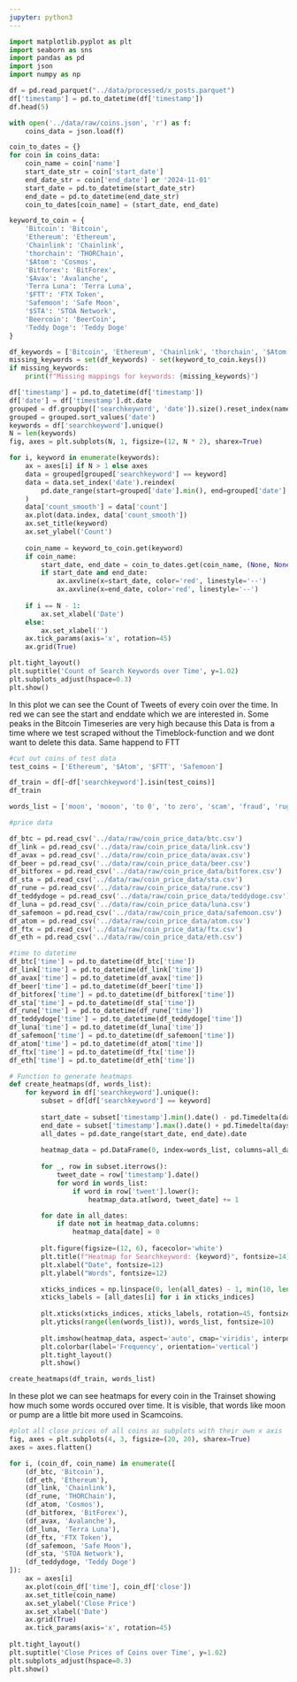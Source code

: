 ```yaml
---
jupyter: python3
---
```


```python
import matplotlib.pyplot as plt
import seaborn as sns
import pandas as pd
import json
import numpy as np
```

```python
df = pd.read_parquet("../data/processed/x_posts.parquet")
df['timestamp'] = pd.to_datetime(df['timestamp'])
df.head(5)
```

```python
with open('../data/raw/coins.json', 'r') as f:
    coins_data = json.load(f)

coin_to_dates = {}
for coin in coins_data:
    coin_name = coin['name']
    start_date_str = coin['start_date']
    end_date_str = coin['end_date'] or '2024-11-01'
    start_date = pd.to_datetime(start_date_str)
    end_date = pd.to_datetime(end_date_str)
    coin_to_dates[coin_name] = (start_date, end_date)

keyword_to_coin = {
    'Bitcoin': 'Bitcoin',
    'Ethereum': 'Ethereum',
    'Chainlink': 'Chainlink',
    'thorchain': 'THORChain',
    '$Atom': 'Cosmos',
    'Bitforex': 'BitForex',
    '$Avax': 'Avalanche',
    'Terra Luna': 'Terra Luna',
    '$FTT': 'FTX Token',
    'Safemoon': 'Safe Moon',
    '$STA': 'STOA Network',
    'Beercoin': 'BeerCoin',
    'Teddy Doge': 'Teddy Doge'
}

df_keywords = ['Bitcoin', 'Ethereum', 'Chainlink', 'thorchain', '$Atom', 'Bitforex', '$Avax', 'Terra Luna', '$FTT', 'Safemoon', '$STA', 'Beercoin', 'Teddy Doge']
missing_keywords = set(df_keywords) - set(keyword_to_coin.keys())
if missing_keywords:
    print(f"Missing mappings for keywords: {missing_keywords}")

df['timestamp'] = pd.to_datetime(df['timestamp'])
df['date'] = df['timestamp'].dt.date
grouped = df.groupby(['searchkeyword', 'date']).size().reset_index(name='count')
grouped = grouped.sort_values('date')
keywords = df['searchkeyword'].unique()
N = len(keywords)
fig, axes = plt.subplots(N, 1, figsize=(12, N * 2), sharex=True)

for i, keyword in enumerate(keywords):
    ax = axes[i] if N > 1 else axes
    data = grouped[grouped['searchkeyword'] == keyword]
    data = data.set_index('date').reindex(
        pd.date_range(start=grouped['date'].min(), end=grouped['date'].max()), fill_value=0
    )
    data['count_smooth'] = data['count']
    ax.plot(data.index, data['count_smooth'])
    ax.set_title(keyword)
    ax.set_ylabel('Count')
    
    coin_name = keyword_to_coin.get(keyword)
    if coin_name:
        start_date, end_date = coin_to_dates.get(coin_name, (None, None))
        if start_date and end_date:
            ax.axvline(x=start_date, color='red', linestyle='--')
            ax.axvline(x=end_date, color='red', linestyle='--')
    
    if i == N - 1:
        ax.set_xlabel('Date')
    else:
        ax.set_xlabel('')
    ax.tick_params(axis='x', rotation=45)
    ax.grid(True)

plt.tight_layout()
plt.suptitle('Count of Search Keywords over Time', y=1.02)
plt.subplots_adjust(hspace=0.3)
plt.show()
```

In this plot we can see the Count of Tweets of every coin over the time. In red we can see the start and enddate which we are interested in. Some peaks in the Bitcoin Timeseries are very high because this Data is from a time where we test scraped without the Timeblock-function and we dont want to delete this data. Same happend to FTT

```python
#cut out coins of test data
test_coins = ['Ethereum', '$Atom', '$FTT', 'Safemoon']

df_train = df[~df['searchkeyword'].isin(test_coins)]
df_train
```

```python
words_list = ['moon', 'mooon', 'to 0', 'to zero', 'scam', 'fraud', 'rug', 'rugpull', 'pump', 'dump', 'rich', 'poor', 'millionaire', 'billionaire']
```

```python
#price data

df_btc = pd.read_csv('../data/raw/coin_price_data/btc.csv')
df_link = pd.read_csv('../data/raw/coin_price_data/link.csv')
df_avax = pd.read_csv('../data/raw/coin_price_data/avax.csv')
df_beer = pd.read_csv('../data/raw/coin_price_data/beer.csv')
df_bitforex = pd.read_csv('../data/raw/coin_price_data/bitforex.csv')
df_sta = pd.read_csv('../data/raw/coin_price_data/sta.csv')
df_rune = pd.read_csv('../data/raw/coin_price_data/rune.csv')
df_teddydoge = pd.read_csv('../data/raw/coin_price_data/teddydoge.csv')
df_luna = pd.read_csv('../data/raw/coin_price_data/luna.csv')
df_safemoon = pd.read_csv('../data/raw/coin_price_data/safemoon.csv')
df_atom = pd.read_csv('../data/raw/coin_price_data/atom.csv')
df_ftx = pd.read_csv('../data/raw/coin_price_data/ftx.csv')
df_eth = pd.read_csv('../data/raw/coin_price_data/eth.csv')

#time to datetime
df_btc['time'] = pd.to_datetime(df_btc['time'])
df_link['time'] = pd.to_datetime(df_link['time'])
df_avax['time'] = pd.to_datetime(df_avax['time'])
df_beer['time'] = pd.to_datetime(df_beer['time'])
df_bitforex['time'] = pd.to_datetime(df_bitforex['time'])
df_sta['time'] = pd.to_datetime(df_sta['time'])
df_rune['time'] = pd.to_datetime(df_rune['time'])
df_teddydoge['time'] = pd.to_datetime(df_teddydoge['time'])
df_luna['time'] = pd.to_datetime(df_luna['time'])
df_safemoon['time'] = pd.to_datetime(df_safemoon['time'])
df_atom['time'] = pd.to_datetime(df_atom['time'])
df_ftx['time'] = pd.to_datetime(df_ftx['time'])
df_eth['time'] = pd.to_datetime(df_eth['time'])
```

```python
# Function to generate heatmaps
def create_heatmaps(df, words_list):
    for keyword in df['searchkeyword'].unique():
        subset = df[df['searchkeyword'] == keyword]
        
        start_date = subset['timestamp'].min().date() - pd.Timedelta(days=10)
        end_date = subset['timestamp'].max().date() + pd.Timedelta(days=10)
        all_dates = pd.date_range(start_date, end_date).date
        
        heatmap_data = pd.DataFrame(0, index=words_list, columns=all_dates)
        
        for _, row in subset.iterrows():
            tweet_date = row['timestamp'].date()
            for word in words_list:
                if word in row['tweet'].lower():
                    heatmap_data.at[word, tweet_date] += 1

        for date in all_dates:
            if date not in heatmap_data.columns:
                heatmap_data[date] = 0
        
        plt.figure(figsize=(12, 6), facecolor='white')
        plt.title(f"Heatmap for Searchkeyword: {keyword}", fontsize=14)
        plt.xlabel("Date", fontsize=12)
        plt.ylabel("Words", fontsize=12)

        xticks_indices = np.linspace(0, len(all_dates) - 1, min(10, len(all_dates))).astype(int)
        xticks_labels = [all_dates[i] for i in xticks_indices]
        
        plt.xticks(xticks_indices, xticks_labels, rotation=45, fontsize=10)
        plt.yticks(range(len(words_list)), words_list, fontsize=10)
        
        plt.imshow(heatmap_data, aspect='auto', cmap='viridis', interpolation='nearest', origin='lower')
        plt.colorbar(label='Frequency', orientation='vertical')
        plt.tight_layout()
        plt.show()

create_heatmaps(df_train, words_list)
```

In these plot we can see heatmaps for every coin in the Trainset showing how much some words occured over time. It is visible, that words like moon or pump are a little bit more used in Scamcoins.

```python
#plot all close prices of all coins as subplots with their own x axis
fig, axes = plt.subplots(4, 3, figsize=(20, 20), sharex=True)
axes = axes.flatten()

for i, (coin_df, coin_name) in enumerate([
    (df_btc, 'Bitcoin'),
    (df_eth, 'Ethereum'),
    (df_link, 'Chainlink'),
    (df_rune, 'THORChain'),
    (df_atom, 'Cosmos'),
    (df_bitforex, 'BitForex'),
    (df_avax, 'Avalanche'),
    (df_luna, 'Terra Luna'),
    (df_ftx, 'FTX Token'),
    (df_safemoon, 'Safe Moon'),
    (df_sta, 'STOA Network'),
    (df_teddydoge, 'Teddy Doge')
]):
    ax = axes[i]
    ax.plot(coin_df['time'], coin_df['close'])
    ax.set_title(coin_name)
    ax.set_ylabel('Close Price')
    ax.set_xlabel('Date')
    ax.grid(True)
    ax.tick_params(axis='x', rotation=45)
    
plt.tight_layout()
plt.suptitle('Close Prices of Coins over Time', y=1.02)
plt.subplots_adjust(hspace=0.3)
plt.show()
```


